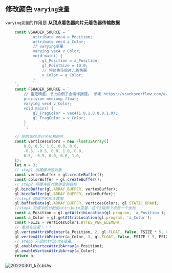 ## 修改颜色 `varying变量`

`varying变量`的作用是 **从顶点着色器向片元着色器传输数据**

```ts
    const VSHADER_SOURCE = `
            attribute vec4 a_Position;
            attribute vec4 a_Color;
            // varying变量
            varying vec4 v_Color;
            void main() {
                gl_Position = a_Position;
                gl_PointSize = 10.0;
                // 将颜色传给片元着色器
                v_Color = a_Color;
            }
    `;
    const FSHADER_SOURCE = `
        // 指定精度，书上的例子会编译报错， 参考 https://stackoverflow.com/a/27067272
        precision mediump float;
        varying vec4 v_Color;
        void main() {
            gl_FragColor = vec4(1.0,1.0,0.0,1.0);
            gl_FragColor = v_Color;
        }
        `;
```

```ts
    // 同时保存顶点坐标和颜色
    const verticesColors = new Float32Array([
        0.0, 0.5, 1.0, 0.0, 0.0,
        -0.5, -0.5, 0.0, 1.0, 0.0,
        0.5, -0.5, 0.0, 0.0, 1.0,
    ]);
    let n = 3;
    // step1 创建缓冲区对象
    const vertexBuffer = gl.createBuffer();
    const colorBuffer = gl.createBuffer();
    // step2 将缓冲区对象绑定到目标
    gl.bindBuffer(gl.ARRAY_BUFFER, vertexBuffer);
    gl.bindBuffer(gl.ARRAY_BUFFER, colorBuffer);
    //step3 向缓冲区写入数据
    gl.bufferData(gl.ARRAY_BUFFER, verticesColors, gl.STATIC_DRAW);
    //step4 将缓冲区分配给attribute变量，这个2指两个点是一个坐标
    const a_Position = gl.getAttribLocation(gl.program, 'a_Position');
    const a_Color = gl.getAttribLocation(gl.program, 'a_Color');
    const FSIZE = verticesColors.BYTES_PER_ELEMENT;
    // 重点在这里！！！
    gl.vertexAttribPointer(a_Position, 2, gl.FLOAT, false, FSIZE * 5, 0);
    gl.vertexAttribPointer(a_Color, 3, gl.FLOAT, false, FSIZE * 5, FSIZE * 2);
    // step5 开启attribute变量。
    gl.enableVertexAttribArray(a_Position);
    gl.enableVertexAttribArray(a_Color);
    return n;
```
![20220301_kZcbUw](https://cdn.jsdelivr.net/gh/crexk/pic-archive@main/uPic/20220301_kZcbUw.png)

